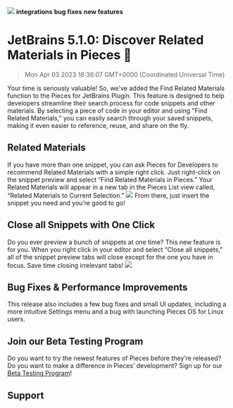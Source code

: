 ![](https://uploads-ssl.webflow.com/6143afec68f555387049efb3/642b1c5c6aefa22554f6da56_jetbrains-510_cf49d1c72891c78f033c947a47cdeeba_2000.jpeg)
**integrations** **bug fixes** **new features**
# JetBrains 5.1.0: Discover Related Materials in Pieces 🧩
> Mon Apr 03 2023 18:36:07 GMT+0000 (Coordinated Universal Time)

Your time is seriously valuable! So, we've added the Find Related Materials function to the Pieces for JetBrains Plugin. This feature is designed to help developers streamline their search process for code snippets and other materials. By selecting a piece of code in your editor and using &quot;Find Related Materials,&quot; you can easily search through your saved snippets, making it even easier to reference, reuse, and share on the fly.

## Related Materials
If you have more than one snippet, you can ask Pieces for Developers to recommend Related Materials with a simple right click. Just right-click on the snippet preview and select “Find Related Materials in Pieces.” Your Related Materials will appear in a new tab in the Pieces List view called, “Related Materials to Current Selection.”
![](https://uploads-ssl.webflow.com/6143afec68f555387049efb3/642b1c5d6aefa202b6f6db94_jb-related-materials_ab3ff2bd781df911a3aa9bb5a49e934f_800.jpeg)
From there, just insert the snippet you need and you’re good to go!

## Close all Snippets with One Click
Do you ever preview a bunch of snippets at one time? This new feature is for you. When you right click in your editor and select “Close all snippets,” all of the snippet preview tabs will close except for the one you have in focus. Save time closing irrelevant tabs!
![](https://uploads-ssl.webflow.com/6143afec68f555387049efb3/642b1c5d6aefa2dad2f6dba0_one-click_9aded2b82248a82396cec073ded518aa_800.jpeg)

## Bug Fixes & Performance Improvements
This release also includes a few bug fixes and small UI updates, including a more intuitive Settings menu and a bug with launching Pieces OS for Linux users.

## Join our Beta Testing Program
Do you want to try the newest features of Pieces before they’re released? Do you want to make a difference in Pieces’ development? Sign up for our <a href="https://getpieces.typeform.com/to/XGGlUqEI" target="_blank" rel="noopener noreferrer">Beta Testing Program</a>!

## Support
